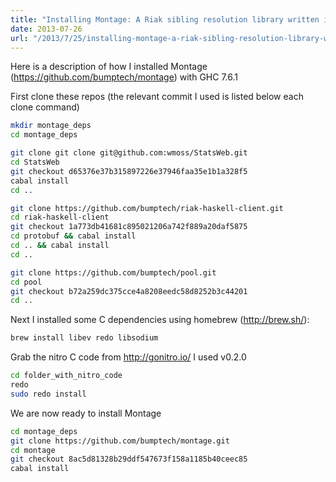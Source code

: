 ```yaml
---
title: "Installing Montage: A Riak sibling resolution library written in Haskell, on OSX"
date: 2013-07-26
url: "/2013/7/25/installing-montage-a-riak-sibling-resolution-library-written-in-haskell-on-osx/"
---
```



Here is a description of how I installed Montage (https://github.com/bumptech/montage) with GHC 7.6.1

First clone these repos (the relevant commit I used is listed below each clone command)

```bash
mkdir montage_deps
cd montage_deps

git clone git clone git@github.com:wmoss/StatsWeb.git
cd StatsWeb
git checkout d65376e37b315897226e37946faa35e1b1a328f5
cabal install
cd ..

git clone https://github.com/bumptech/riak-haskell-client.git
cd riak-haskell-client
git checkout 1a773db41681c895021206a742f889a20daf5875
cd protobuf && cabal install
cd .. && cabal install
cd ..

git clone https://github.com/bumptech/pool.git
cd pool
git checkout b72a259dc375cce4a8208eedc58d8252b3c44201
cd ..
```

Next I installed some C dependencies using homebrew (http://brew.sh/):

```bash
brew install libev redo libsodium
```

Grab the nitro C code from http://gonitro.io/
 I used v0.2.0

```bash
cd folder_with_nitro_code
redo
sudo redo install
```

We are now ready to install Montage

```bash
cd montage_deps
git clone https://github.com/bumptech/montage.git
cd montage
git checkout 8ac5d81328b29ddf547673f158a1185b40ceec85
cabal install
```
